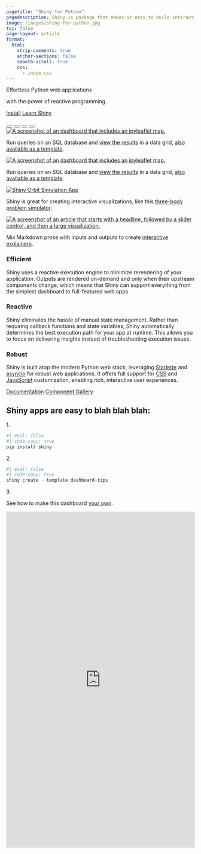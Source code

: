 ```yaml
---
pagetitle: "Shiny for Python"
pagedescription: Shiny is package that makes it easy to build interactive web apps straight from R & Python.
image: /images/shiny-for-python.jpg
toc: false
page-layout: article
format:
  html:
    strip-comments: true
    anchor-sections: false
    smooth-scroll: true
    css:
      - index.css
---
```


::::{.column-screen .mx-auto .pt-0 .mt-0 .pt-xl-5  style="max-width: 1500px;"}
:::{.grid}
:::{.g-col-12 .g-col-xl-6 .hero-text .pt-5 .px-3 .px-md-5 .pe-xl-0}


<div class="gradient-text display-4 fw-bolder">Effortless Python web applications</div>


<p class="h4">with the power of reactive programming.</p>

::: {.pt-3 .pb-4 style="z-index:1;"}
[Install](#install){.btn .btn-dark .btn-lg .m-2 .px-5 role="button"}
[Learn Shiny](docs/overview.qmd){.btn .btn-dark .btn-lg .m-2 .px-5 role="button"}
:::

:::
:::{.g-col-12 .g-col-md-10 .g-start-md-2 .g-start-xl-0  .g-col-xl-6 .hero-carousel .mb-5}
```{=html}
<div id="carouselExampleCaptions" class="carousel carousel-dark carousel-fade slide" data-bs-ride="carousel">
  <div class="carousel-indicators">
    <button type="button" data-bs-target="#carouselExampleCaptions" data-bs-slide-to="0" class="active" aria-current="true" aria-label="Slide 1"></button>
    <button type="button" data-bs-target="#carouselExampleCaptions" data-bs-slide-to="1" aria-label="Slide 2"></button>
    <button type="button" data-bs-target="#carouselExampleCaptions" data-bs-slide-to="2" aria-label="Slide 3"></button>
    <button type="button" data-bs-target="#carouselExampleCaptions" data-bs-slide-to="3" aria-label="Slide 3"></button>
  </div>
  <div class="carousel-inner">
    <div class="carousel-item bg-white shadow p-3 active">
      <a href="https://gallery.shinyapps.io/template-map-distance/">
        <img src="/images/map-light.jpg" class="d-block" alt="A screenshot of an dashboard that includes an ipyleaflet map.">
      </a>
      <div class="carousel-caption">
        <p>Run queries on an SQL database and <a href="https://gallery.shinyapps.io/template-map-distance/">view the results</a> in a data grid, <a href="/templates/map-distance/index.qmd">also available as a template</a>.</p>
      </div>
    </div>
    <div class="carousel-item bg-white shadow p-3">
      <a href="https://gallery.shinyapps.io/template-map-distance/">
        <img src="/images/map-dark.jpg" class="d-block" alt="A screenshot of an dashboard that includes an ipyleaflet map.">
      </a>
      <div class="carousel-caption">
        <p>Run queries on an SQL database and <a href="https://gallery.shinyapps.io/template-map-distance/">view the results</a> in a data grid, <a href="/templates/map-distance/index.qmd">also available as a template</a>.</p>
      </div>
    </div>
    <div class="carousel-item bg-white shadow p-3">
      <a href="https://shinylive.io/py/app/#orbit-simulation"> <img src="/images/screen24.png" class="d-block" alt="Shiny Orbit Simulation App"></a>
      <div class="carousel-caption">
        <p>Shiny is great for creating interactive visualizations, like this <a href="https://shinylive.io/py/app/#orbit-simulation">three-body problem simulator</a>.</p>
      </div>
    </div>
    <div class="carousel-item bg-white shadow p-3">
      <a href="https://shinylive.io/py/app/#regularization">
        <img src="/images/screen22.png" class="d-block" alt="A screenshot of an article that starts with a headline, followed by a slider control, and then a large visualization.">
      </a>
      <div class="carousel-caption">
        <p>Mix Markdown prose with inputs and outputs to create <a href="https://shinylive.io/py/app/#regularization">interactive explainers</a>.</p>
      </div>
    </div>
  </div>
  <!-- <button class="carousel-control-prev" type="button" data-bs-target="#carouselExampleCaptions" data-bs-slide="prev">
    <span class="carousel-control-prev-icon" aria-hidden="true"></span>
    <span class="visually-hidden">Previous</span>
  </button>
  <button class="carousel-control-next" type="button" data-bs-target="#carouselExampleCaptions" data-bs-slide="next">
    <span class="carousel-control-next-icon" aria-hidden="true"></span>
    <span class="visually-hidden">Next</span>
  </button> -->
</div>
<style type="text/css">
  #quarto-document-content {
    overflow: hidden;
  }
</style>
```
:::

:::
::::


::::{.column-screen-inset .pt-5 .mt-5 .mx-auto style="max-width:1200px;"}
:::{.grid}
:::{.g-col-12 .g-col-md-4 .feature-section}

### Efficient

Shiny uses a reactive execution engine to minimize rerendering of your application.
Outputs are rendered on-demand and only when their upstream components change, which means that Shiny can support everything from the simplest dashboard to full-featured web apps.

:::
:::{.g-col-12 .g-col-md-4 .feature-section}

### Reactive

Shiny eliminates the hassle of manual state management.
Rather than requiring callback functions and state variables, Shiny automatically determines the best execution path for your app at runtime.
This allows you to focus on delivering insights instead of troubleshooting execution issues.

:::
:::{.g-col-12 .g-col-md-4 .feature-section}

### Robust
Shiny is built atop the modern Python web stack, leveraging [Starlette](https://www.starlette.io/) and [asyncio](https://docs.python.org/3/library/asyncio.html) for robust web applications.
It offers full support for [CSS](docs/ui-customize.html) and [JavaScript](docs/custom-component-one-off.qmd) customization, enabling rich, interactive user experiences.
:::
:::
::::

::: {.text-center .py-5 style="z-index:1;"}
[Documentation](docs/overview.qmd){.btn .btn-dark .btn-lg .m-2 .px-5 role="button"}
[Component Gallery](components/index.qmd){.btn .btn-dark .btn-lg .m-2 .px-5 role="button"}
:::



:::::: {.column-screen .py-5 .bg-dark-blue .mb-0 .px-3 .px-md-5 #install}

::::: {.column-body}

:::: {.mx-auto style="max-width: 675px;"}

## Shiny apps are easy to blah blah blah:

:::{.big-number-container}
<p class="mb-0 big-number white">1.</p>
:::{.code_container .homepage-code .w-100}
```python
#| eval: false
#| code-copy: true
pip install shiny
```
:::
:::

:::{.big-number-container}
<p class="mb-0 big-number white">2.</p>
:::{.code_container .homepage-code .w-100}
```python
#| eval: false
#| code-copy: true
shiny create --template dashboard-tips
```
:::
:::

:::{.big-number-container}
<p class="mb-0 big-number white">3.</p>
:::{.code_container .homepage-code .w-100 .ps-3}
See how to make this dashboard [your own](https://shiny.posit.co/py/docs/user-interfaces.html#sophisticated-dashboard){.white .fw-bold}.
:::
:::

::::





::::: {.column-screen .hero-image .pt-4 .pb-5 style="margin-top:0px;max-width:1600px;"}
::: {.hello-output .g-col-12 .g-col-xl-12}
<iframe
  src="https://gallery.shinyapps.io/template-dashboard-tips1/"
  frameborder="0"
  width="100%"
  class="mb-0 card"
  style="height: 900px;"
></iframe>

:::
:::

:::

:::::

